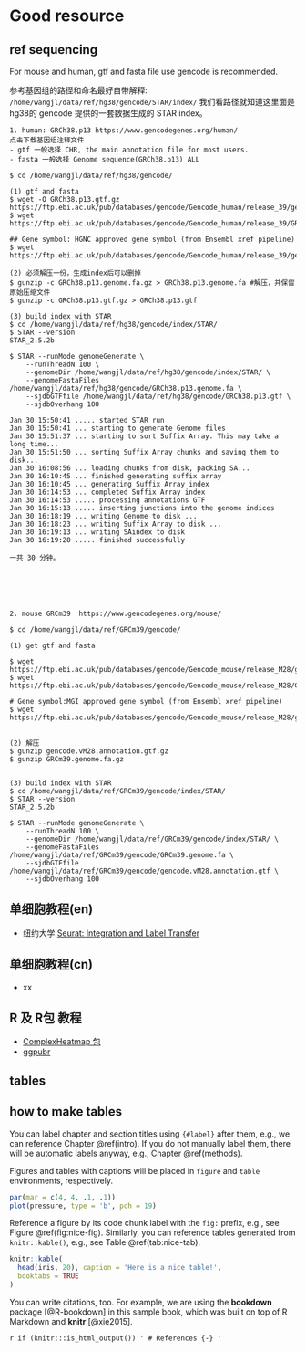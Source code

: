 
# Good resource



## ref sequencing

For mouse and human, gtf and fasta file use gencode is recommended.

参考基因组的路径和命名最好自带解释: `/home/wangjl/data/ref/hg38/gencode/STAR/index/` 我们看路径就知道这里面是 hg38的 gencode 提供的一套数据生成的 STAR index。


```
1. human: GRCh38.p13 https://www.gencodegenes.org/human/
点击下载基因组注释文件
- gtf 一般选择 CHR, the main annotation file for most users.
- fasta 一般选择 Genome sequence(GRCh38.p13) ALL

$ cd /home/wangjl/data/ref/hg38/gencode/

(1) gtf and fasta
$ wget -O GRCh38.p13.gtf.gz https://ftp.ebi.ac.uk/pub/databases/gencode/Gencode_human/release_39/gencode.v39.annotation.gtf.gz
$ wget https://ftp.ebi.ac.uk/pub/databases/gencode/Gencode_human/release_39/GRCh38.p13.genome.fa.gz

## Gene symbol: HGNC approved gene symbol (from Ensembl xref pipeline)
$ wget https://ftp.ebi.ac.uk/pub/databases/gencode/Gencode_human/release_39/gencode.v39.metadata.HGNC.gz

(2) 必须解压一份，生成index后可以删掉
$ gunzip -c GRCh38.p13.genome.fa.gz > GRCh38.p13.genome.fa #解压，并保留原始压缩文件
$ gunzip -c GRCh38.p13.gtf.gz > GRCh38.p13.gtf

(3) build index with STAR
$ cd /home/wangjl/data/ref/hg38/gencode/index/STAR/
$ STAR --version
STAR_2.5.2b

$ STAR --runMode genomeGenerate \
	--runThreadN 100 \
	--genomeDir /home/wangjl/data/ref/hg38/gencode/index/STAR/ \
	--genomeFastaFiles /home/wangjl/data/ref/hg38/gencode/GRCh38.p13.genome.fa \
	--sjdbGTFfile /home/wangjl/data/ref/hg38/gencode/GRCh38.p13.gtf \
	--sjdbOverhang 100

Jan 30 15:50:41 ..... started STAR run
Jan 30 15:50:41 ... starting to generate Genome files
Jan 30 15:51:37 ... starting to sort Suffix Array. This may take a long time...
Jan 30 15:51:50 ... sorting Suffix Array chunks and saving them to disk...
Jan 30 16:08:56 ... loading chunks from disk, packing SA...
Jan 30 16:10:45 ... finished generating suffix array
Jan 30 16:10:45 ... generating Suffix Array index
Jan 30 16:14:53 ... completed Suffix Array index
Jan 30 16:14:53 ..... processing annotations GTF
Jan 30 16:15:13 ..... inserting junctions into the genome indices
Jan 30 16:18:19 ... writing Genome to disk ...
Jan 30 16:18:23 ... writing Suffix Array to disk ...
Jan 30 16:19:13 ... writing SAindex to disk
Jan 30 16:19:20 ..... finished successfully

一共 30 分钟。






2. mouse GRCm39  https://www.gencodegenes.org/mouse/

$ cd /home/wangjl/data/ref/GRCm39/gencode/

(1) get gtf and fasta

$ wget https://ftp.ebi.ac.uk/pub/databases/gencode/Gencode_mouse/release_M28/gencode.vM28.annotation.gtf.gz
$ wget https://ftp.ebi.ac.uk/pub/databases/gencode/Gencode_mouse/release_M28/GRCm39.genome.fa.gz

# Gene symbol:MGI approved gene symbol (from Ensembl xref pipeline)
$ wget https://ftp.ebi.ac.uk/pub/databases/gencode/Gencode_mouse/release_M28/gencode.vM28.metadata.MGI.gz


(2) 解压 
$ gunzip gencode.vM28.annotation.gtf.gz
$ gunzip GRCm39.genome.fa.gz


(3) build index with STAR
$ cd /home/wangjl/data/ref/GRCm39/gencode/index/STAR/
$ STAR --version
STAR_2.5.2b

$ STAR --runMode genomeGenerate \
	--runThreadN 100 \
	--genomeDir /home/wangjl/data/ref/GRCm39/gencode/index/STAR/ \
	--genomeFastaFiles /home/wangjl/data/ref/GRCm39/gencode/GRCm39.genome.fa \
	--sjdbGTFfile /home/wangjl/data/ref/GRCm39/gencode/gencode.vM28.annotation.gtf \
	--sjdbOverhang 100
```







## 单细胞教程(en)

- 纽约大学 [Seurat: Integration and Label Transfer](https://learn.gencore.bio.nyu.edu/seurat-integration-and-label-transfer/)



## 单细胞教程(cn)

- xx



## R 及 R包 教程

- [ComplexHeatmap 包](https://jokergoo.github.io/ComplexHeatmap-reference/book/)
- [ggpubr](https://felixfan.gitbooks.io/r-plots/content/ggpubr.html?q=)













## tables {#intro}


## how to make tables
You can label chapter and section titles using `{#label}` after them, e.g., we can reference Chapter \@ref(intro). If you do not manually label them, there will be automatic labels anyway, e.g., Chapter \@ref(methods).

Figures and tables with captions will be placed in `figure` and `table` environments, respectively.

```r
par(mar = c(4, 4, .1, .1))
plot(pressure, type = 'b', pch = 19)
```

Reference a figure by its code chunk label with the `fig:` prefix, e.g., see Figure \@ref(fig:nice-fig). Similarly, you can reference tables generated from `knitr::kable()`, e.g., see Table \@ref(tab:nice-tab).

```r
knitr::kable(
  head(iris, 20), caption = 'Here is a nice table!',
  booktabs = TRUE
)
```

You can write citations, too. For example, we are using the **bookdown** package [@R-bookdown] in this sample book, which was built on top of R Markdown and **knitr** [@xie2015].















`r if (knitr:::is_html_output()) '
# References {-}
'`
